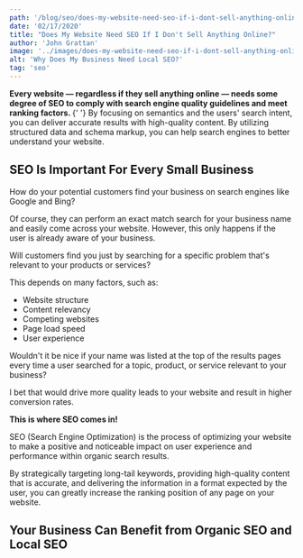 ```yaml
---
path: '/blog/seo/does-my-website-need-seo-if-i-dont-sell-anything-online'
date: '02/17/2020'
title: "Does My Website Need SEO If I Don't Sell Anything Online?"
author: 'John Grattan'
image: '../images/does-my-website-need-seo-if-i-dont-sell-anything-online.jpg'
alt: 'Why Does My Business Need Local SEO?'
tag: 'seo'
---
```


<p className="pt-4">
  <strong>
    Every website — regardless if they sell anything online — needs some degree
    of SEO to comply with search engine quality guidelines and meet ranking
    factors.
  </strong>{' '}
  By focusing on semantics and the users' search intent, you can deliver
  accurate results with high-quality content. By utilizing structured data and
  schema markup, you can help search engines to better understand your website.
</p>
<h2 className="pt-4 pb-3">SEO Is Important For Every Small Business</h2>

How do your potential customers find your business on search engines like Google and Bing?

Of course, they can perform an exact match search for your business name and easily come across your website. However, this only happens if the user is already aware of your business.

Will customers find you just by searching for a specific problem that's relevant to your products or services?

This depends on many factors, such as:

- Website structure
- Content relevancy
- Competing websites
- Page load speed
- User experience

Wouldn't it be nice if your name was listed at the top of the results pages every time a user searched for a topic, product, or service relevant to your business?

I bet that would drive more quality leads to your website and result in higher conversion rates.

<strong className="text-info">This is where SEO comes in!</strong>
<p className="bg-dark text-white border-left border-info border-size-5 p-3 my-5 shadow">
  SEO (Search Engine Optimization) is the process of optimizing your website to
  make a positive and noticeable impact on user experience and performance
  within organic search results.
</p>

By strategically targeting long-tail keywords, providing high-quality content that is accurate, and delivering the information in a format expected by the user, you can greatly increase the ranking position of any page on your website.

<h2 className="pt-4 pb-3">
  Your Business Can Benefit from Organic SEO and Local SEO
</h2>
